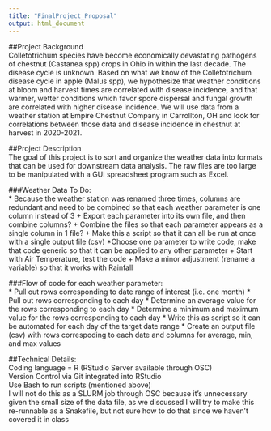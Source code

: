 ```yaml
---
title: "FinalProject_Proposal"
output: html_document
---
```

##Project Background  
Colletotrichum species have become economically devastating pathogens of chestnut (Castanea spp) crops in Ohio in within the last decade. The disease cycle is unknown. Based on what we know of the Colletotrichum disease cycle in apple (Malus spp), we hypothesize that weather conditions at bloom and harvest times are correlated with disease incidence, and that warmer, wetter conditions which favor spore dispersal and fungal growth are correlated with higher disease incidence. We will use data from a weather station at Empire Chestnut Company in Carrollton, OH and look for correlations between those data and disease incidence in chestnut at harvest in 2020-2021. 

##Project Description  
The goal of this project is to sort and organize the weather data into formats that can be used for downstream data analysis. The raw files are too large to be manipulated with a GUI spreadsheet program such as Excel. 

###Weather Data To Do:  
* Because the weather station was renamed three times, columns are redundant and need to be combined so that each weather parameter is one column instead of 3
+ Export each parameter into its own file, and then combine columns? 
+ Combine the files so that each parameter appears as a single column in 1 file?
+ Make this a script so that it can all be run at once with a single output file (csv)
*Choose one parameter to write code, make that code generic so that it can be applied to any other parameter
+ Start with Air Temperature, test the code
+ Make a minor adjustment (rename a variable) so that it works with Rainfall

###Flow of code for each weather parameter:  
* Pull out rows corresponding to date range of interest (i.e. one month)
* Pull out rows corresponding to each day
* Determine an average value for the rows corresponding to each day
* Determine a minimum and maximum value for the rows corresponding to each day
* Write this as script so it can be automated for each day of the target date range
* Create an output file (csv) with rows correspoding to each date and columns for average, min, and max values


##Technical Details:  
Coding language = R (RStudio Server available through OSC)  
Version Control via Git integrated into RStudio  
Use Bash to run scripts (mentioned above)  
I will not do this as a SLURM job through OSC because it's unnecessary given the small size of the data file, as we discussed
I will try to make this re-runnable as a Snakefile, but not sure how to do that since we haven't covered it in class
